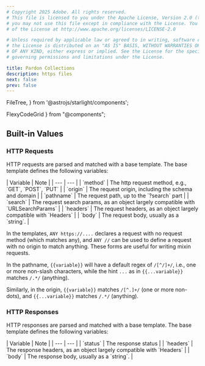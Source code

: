 ```yaml
---
# Copyright 2025 Adobe. All rights reserved.
# This file is licensed to you under the Apache License, Version 2.0 (the "License");
# you may not use this file except in compliance with the License. You may obtain a copy
# of the License at http://www.apache.org/licenses/LICENSE-2.0

# Unless required by applicable law or agreed to in writing, software distributed under
# the License is distributed on an "AS IS" BASIS, WITHOUT WARRANTIES OR REPRESENTATIONS
# OF ANY KIND, either express or implied. See the License for the specific language
# governing permissions and limitations under the License.

title: Pardon Collections
description: https files
next: false
prev: false
---
```


  FileTree,
} from '@astrojs/starlight/components';

  FlexyCodeGrid
} from "@components";

## Built-in Values

### HTTP Requests
HTTP requests are parsed and matched with a base template.
The base template defines the following variables:

<div class="[&_td]:first-of-type:whitespace-nowrap">
| Variable | Note |
| --- | --- |
| `method` | The http request method, e.g., `GET`, `POST`, `PUT` |
| `origin` | The request origin, including the schema and domain |
| `pathname` | The request path, up to the `?search` part |
| `search` | The request search params, as an object largely compatible with `URLSearchParams` |
| `headers` | The request headers, as an object largely compatible with `Headers` |
| `body` | The request body, usually as a `string`. |
</div>

In the templates, `ANY https://....` declares a request with no request method (which matches any),
and `ANY //` can be used to define a request with no origin to match anything.  These forms are useful
for writing mixin requests.

In the pathname, `{{variable}}` will have a default regex of `/[^/]+/`, i.e., one or more non-slash characters,
while the hint `...` as in `{{...variable}}` matches `/.*/` (anything).

Similarly, in the origin, `{{variable}}` matches `/[^.]+/` (one or more non-dots), and `{{...variable}}` matches `/.*/` (anything).

### HTTP Responses
HTTP responses are parsed and matched with a base template.
The base template defines the following variables:

<div class="[&_td]:first-of-type:whitespace-nowrap">
| Variable | Note |
| --- | --- |
| `status` | The response status |
| `headers` | The response headers, as an object largely compatible with `Headers` |
| `body` | The response body, usually as a `string`. |
</div>
